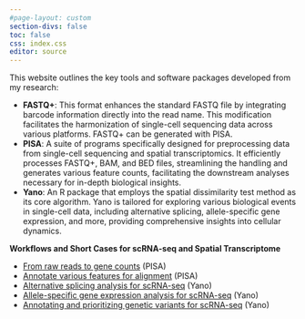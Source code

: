 ```yaml
---
#page-layout: custom
section-divs: false
toc: false
css: index.css
editor: source
---
```

This website outlines the key tools and software packages developed from my research:

<!-- -->

-   **FASTQ+**: This format enhances the standard FASTQ file by integrating barcode information directly into the read name. This modification facilitates the harmonization of single-cell sequencing data across various platforms. FASTQ+ can be generated with PISA.
-   **PISA**: A suite of programs specifically designed for preprocessing data from single-cell sequencing and spatial transcriptomics. It efficiently processes FASTQ+, BAM, and BED files, streamlining the handling and generates various feature counts, facilitating the downstream analyses necessary for in-depth biological insights.
-   **Yano**: An R package that employs the spatial dissimilarity test method as its core algorithm. Yano is tailored for exploring various biological events in single-cell data, including alternative splicing, allele-specific gene expression, and more, providing comprehensive insights into cellular dynamics.

<strong>Workflows and Short Cases for scRNA-seq and Spatial Transcriptome</strong>

- [From raw reads to gene counts](workflow1.Rmd) (PISA)
- [Annotate various features for alignment](anno.Rmd) (PISA)
- [Alternative splicing analysis for scRNA-seq](Yano_AS.Rmd) (Yano)
- [Allele-specific gene expression analysis for scRNA-seq](Yano_ASE.Rmd) (Yano)
- [Annotating and prioritizing genetic variants for scRNA-seq](Yano_anno.Rmd) (Yano)
<!--
- [Alternative splicing analysis for Adult Mouse Brain Coronal Section](Yano_Visium.Rmd) (Yano, Visium)
- [Run PISA and Yano with Smartseq2 data](Smartseq2.Rmd) (Smartseq2)
-->

  